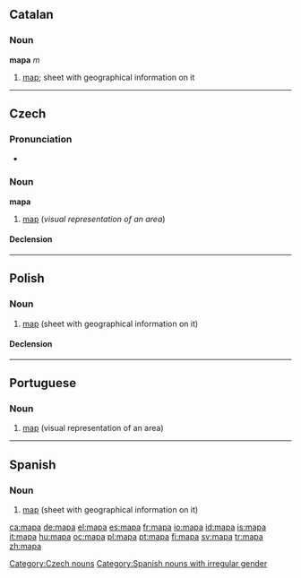 {{also|тара}}
==Catalan==

===Noun===
'''mapa''' ''m''

# [[map]]; sheet with geographical information on it

----

==Czech==

===Pronunciation===
* {{audio|Cs-mapa.ogg|audio}}

===Noun===
'''mapa''' {{f}}

# [[map]] (''visual representation of an area'')

====Declension====
{{cs-decl-noun-auto|f|ma|p|a}}

[[Category:Czech nouns]]

----

==Polish==
{{wikipedia|lang=pl}}

===Noun===
{{infl|pl|noun|g=f}}

# [[map]] (sheet with geographical information on it)

====Declension====
{{pl-decl-noun-f|ma|p}}

----

==Portuguese==

===Noun===
{{infl|pt|noun|g=m}}

# [[map]] (visual representation of an area)

{{tbot entry|Portuguese|map|2008|April|pt}}

----

==Spanish==

===Noun===
{{es-noun-m}}

# [[map]] (sheet with geographical information on it)

[[Category:Spanish nouns with irregular gender]]

[[ca:mapa]]
[[de:mapa]]
[[el:mapa]]
[[es:mapa]]
[[fr:mapa]]
[[io:mapa]]
[[id:mapa]]
[[is:mapa]]
[[it:mapa]]
[[hu:mapa]]
[[oc:mapa]]
[[pl:mapa]]
[[pt:mapa]]
[[fi:mapa]]
[[sv:mapa]]
[[tr:mapa]]
[[zh:mapa]]